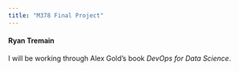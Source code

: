 ```yaml
---
title: "M378 Final Project"
---
```


#### Ryan Tremain

I will be working through Alex Gold’s book *DevOps for Data Science*.
